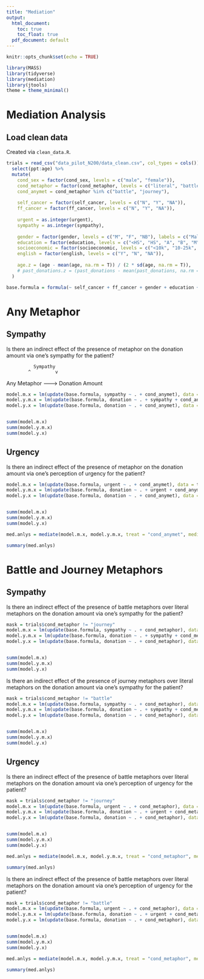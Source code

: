 ```yaml
---
title: "Mediation"
output:
  html_document:
    toc: true
    toc_float: true
  pdf_document: default
---
```


```r
knitr::opts_chunk$set(echo = TRUE)
```

```r
library(MASS)
library(tidyverse)
library(mediation)
library(jtools)
theme = theme_minimal()
```

# Mediation Analysis

## Load clean data

Created via `clean_data.R`.

```r
trials = read_csv("data_pilot_N200/data_clean.csv", col_types = cols()) %>%
  select(ppt:age) %>%
  mutate(
    cond_sex = factor(cond_sex, levels = c("male", "female")),
    cond_metaphor = factor(cond_metaphor, levels = c("literal", "battle", "journey")),
    cond_anymet = cond_metaphor %in% c("battle", "journey"),
    
    self_cancer = factor(self_cancer, levels = c("N", "Y", "NA")),
    ff_cancer = factor(ff_cancer, levels = c("N", "Y", "NA")),
    
    urgent = as.integer(urgent),
    sympathy = as.integer(sympathy),
    
    gender = factor(gender, levels = c("M", "F", "NB"), labels = c("Male", "Female", "Nonbinary")),
    education = factor(education, levels = c("<HS", "HS", "A", "B", "M", "P", "D", "NA")),
    socioeconomic = factor(socioeconomic, levels = c("<10k", "10-25k", "25-50k", "50-75k", "75-100k", "100-150k", ">150k", "NA")),
    english = factor(english, levels = c("Y", "N", "NA")),
    
    age.z = (age - mean(age, na.rm = T)) / (2 * sd(age, na.rm = T)),
    # past_donations.z = (past_donations - mean(past_donations, na.rm = T)) / (2 * sd(past_donations, na.rm = T))
  )
```

```r
base.formula = formula(~ self_cancer + ff_cancer + gender + education + socioeconomic + age.z)
```

# Any Metaphor

## Sympathy

Is there an indirect effect of the presence of metaphor on the donation amount via one's sympathy for the patient?

              Sympathy
            ^         v
Any Metaphor --------> Donation Amount

```r
model.m.x = lm(update(base.formula, sympathy ~ . + cond_anymet), data = trials)
model.y.m.x = lm(update(base.formula, donation ~ . + sympathy + cond_anymet), data = trials)
model.y.x = lm(update(base.formula, donation ~ . + cond_anymet), data = trials)


summ(model.m.x)
summ(model.y.m.x)
summ(model.y.x)
```

<!-- X does not predict Y, although we have reason to believe it might. X does not predict M. Given Y ~ M + X, X does not predict Y. Therefore, mediation analysis does not apply here. -->

## Urgency

Is there an indirect effect of the presence of metaphor on the donation amount via one's perception of urgency for the patient?

```r
model.m.x = lm(update(base.formula, urgent ~ . + cond_anymet), data = trials)
model.y.m.x = lm(update(base.formula, donation ~ . + urgent + cond_anymet), data = trials)
model.y.x = lm(update(base.formula, donation ~ . + cond_anymet), data = trials)


summ(model.m.x)
summ(model.y.m.x)
summ(model.y.x)
```

<!-- X does not predict Y, although we have reason to believe it might. X does, however, predict M. Given Y ~ M + X, X does not predict Y, although the effect is slightly less. We attempt mediation analysis. -->

```r
med.anlys = mediate(model.m.x, model.y.m.x, treat = "cond_anymet", mediator = "urgent")

summary(med.anlys)
```

<!-- Urgency is a partial mediator of donation given the *any metaphor* condition. -->

# Battle and Journey Metaphors

## Sympathy

Is there an indirect effect of the presence of battle metaphors over literal metaphors on the donation amount via one's sympathy for the patient?

```r
mask = trials$cond_metaphor != "journey"
model.m.x = lm(update(base.formula, sympathy ~ . + cond_metaphor), data = trials[mask, ])
model.y.m.x = lm(update(base.formula, donation ~ . + sympathy + cond_metaphor), data = trials[mask, ])
model.y.x = lm(update(base.formula, donation ~ . + cond_metaphor), data = trials[mask, ])


summ(model.m.x)
summ(model.y.m.x)
summ(model.y.x)
```

Is there an indirect effect of the presence of journey metaphors over literal metaphors on the donation amount via one's sympathy for the patient?

```r
mask = trials$cond_metaphor != "battle"
model.m.x = lm(update(base.formula, sympathy ~ . + cond_metaphor), data = trials[mask, ])
model.y.m.x = lm(update(base.formula, donation ~ . + sympathy + cond_metaphor), data = trials[mask, ])
model.y.x = lm(update(base.formula, donation ~ . + cond_metaphor), data = trials[mask, ])


summ(model.m.x)
summ(model.y.m.x)
summ(model.y.x)
```

## Urgency

Is there an indirect effect of the presence of battle metaphors over literal metaphors on the donation amount via one's perception of urgency for the patient?

```r
mask = trials$cond_metaphor != "journey"
model.m.x = lm(update(base.formula, urgent ~ . + cond_metaphor), data = trials[mask, ])
model.y.m.x = lm(update(base.formula, donation ~ . + urgent + cond_metaphor), data = trials[mask, ])
model.y.x = lm(update(base.formula, donation ~ . + cond_metaphor), data = trials[mask, ])


summ(model.m.x)
summ(model.y.m.x)
summ(model.y.x)
```

```r
med.anlys = mediate(model.m.x, model.y.m.x, treat = "cond_metaphor", mediator = "urgent")

summary(med.anlys)
```

Is there an indirect effect of the presence of battle metaphors over literal metaphors on the donation amount via one's perception of urgency for the patient?

```r
mask = trials$cond_metaphor != "battle"
model.m.x = lm(update(base.formula, urgent ~ . + cond_metaphor), data = trials[mask, ])
model.y.m.x = lm(update(base.formula, donation ~ . + urgent + cond_metaphor), data = trials[mask, ])
model.y.x = lm(update(base.formula, donation ~ . + cond_metaphor), data = trials[mask, ])


summ(model.m.x)
summ(model.y.m.x)
summ(model.y.x)
```

<!-- X does not mediate Y, however we have reason to believe it might. X (battle) does predict M, however X (journey) doesn't. The effect of X on Y is less with M included. We test the mediation M of X (battle). -->

```r
med.anlys = mediate(model.m.x, model.y.m.x, treat = "cond_metaphor", mediator = "urgent")

summary(med.anlys)
```

<!-- Donation amounts are mediated by the urgent variable given the battle metaphor condition. -->
